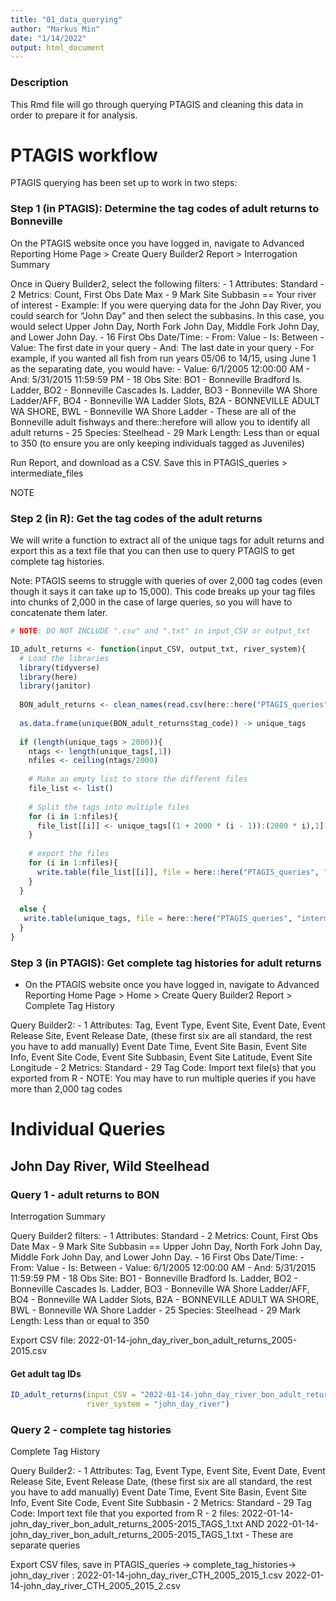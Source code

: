```yaml
---
title: "01_data_querying"
author: "Markus Min"
date: "1/14/2022"
output: html_document
---
```


### Description
This Rmd file will go through querying PTAGIS and cleaning this data in order to prepare it for analysis.


# PTAGIS workflow
PTAGIS querying has been set up to work in two steps:


### Step 1 (in PTAGIS): Determine the tag codes of adult returns to Bonneville
On the PTAGIS website once you have logged in, navigate to Advanced Reporting Home Page > Create Query Builder2 Report > Interrogation Summary

Once in Query Builder2, select the following filters:
- 1 Attributes: Standard
- 2 Metrics: Count, First Obs Date Max
- 9 Mark Site Subbasin == Your river of interest
  - Example: If you were querying data for the John Day River, you could search for "John Day" and then select the subbasins. In this case, you would select Upper John Day, North Fork John Day, Middle Fork John Day, and Lower John Day.
- 16 First Obs Date/Time: 
  - From: Value 
  - Is: Between
  - Value: The first date in your query
  - And: The last date in your query
  - For example, if you wanted all fish from run years 05/06 to 14/15, using June 1 as the separating date, you would have:
    - Value: 6/1/2005 12:00:00 AM
    - And: 5/31/2015 11:59:59 PM
- 18 Obs Site: BO1 - Bonneville Bradford Is. Ladder, BO2 - Bonneville Cascades Is. Ladder, BO3 - Bonneville WA Shore Ladder/AFF, BO4 - Bonneville WA Ladder Slots, B2A - BONNEVILLE ADULT WA SHORE, BWL - Bonneville WA Shore Ladder
  - These are all of the Bonneville adult fishways and there::herefore will allow you to identify all adult returns
- 25 Species: Steelhead
- 29 Mark Length: Less than or equal to 350 (to ensure you are only keeping individuals tagged as Juveniles)

Run Report, and download as a CSV. Save this in PTAGIS_queries > intermediate_files

NOTE

### Step 2 (in R): Get the tag codes of the adult returns

We will write a function to extract all of the unique tags for adult returns and export this as a text file that you can then use to query PTAGIS to get complete tag histories.

Note: PTAGIS seems to struggle with queries of over 2,000 tag codes (even though it says it can take up to 15,000). This code breaks up your tag files into chunks of 2,000 in the case of large queries, so you will have to concatenate them later.

```r
# NOTE: DO NOT INCLUDE ".csv" and ".txt" in input_CSV or output_txt

ID_adult_returns <- function(input_CSV, output_txt, river_system){
  # Load the libraries
  library(tidyverse)
  library(here)
  library(janitor)
  
  BON_adult_returns <- clean_names(read.csv(here::here("PTAGIS_queries", "intermediate_files", river_system,  paste0(input_CSV, ".csv"))))
  
  as.data.frame(unique(BON_adult_returns$tag_code)) -> unique_tags
  
  if (length(unique_tags > 2000)){
    ntags <- length(unique_tags[,1])
    nfiles <- ceiling(ntags/2000)
    
    # Make an empty list to store the different files
    file_list <- list()
    
    # Split the tags into multiple files
    for (i in 1:nfiles){
      file_list[[i]] <- unique_tags[(1 + 2000 * (i - 1)):(2000 * i),1][!(is.na(unique_tags[(1 + 2000 * (i - 1)):(2000 * i),1]))]
    }
    
    # export the files
    for (i in 1:nfiles){
      write.table(file_list[[i]], file = here::here("PTAGIS_queries", "intermediate_files", river_system, paste0(output_txt, "_", i, ".txt")), col.names = FALSE, row.names = FALSE, quote = FALSE) 
    }
  }
  
  else {
   write.table(unique_tags, file = here::here("PTAGIS_queries", "intermediate_files", river_system, output_txt), col.names = FALSE, row.names = FALSE, quote = FALSE) 
  }
}
```


### Step 3 (in PTAGIS): Get complete tag histories for adult returns
- On the PTAGIS website once you have logged in, navigate to Advanced Reporting Home Page > Home > Create Query Builder2 Report > Complete Tag History

Query Builder2:
- 1 Attributes: Tag, Event Type, Event Site, Event Date, Event Release Site, Event Release Date, (these first six are all standard, the rest you have to add manually) Event Date Time, Event Site Basin, Event Site Info, Event Site Code, Event Site Subbasin, Event Site Latitude, Event Site Longitude
- 2 Metrics: Standard
- 29 Tag Code: Import text file(s) that you exported from R
  - NOTE: You may have to run multiple queries if you have more than 2,000 tag codes

# Individual Queries


## John Day River, Wild Steelhead


### Query 1 - adult returns to BON
Interrogation Summary

Query Builder2 filters:
- 1 Attributes: Standard
- 2 Metrics: Count, First Obs Date Max
- 9 Mark Site Subbasin == Upper John Day, North Fork John Day, Middle Fork John Day, and Lower John Day.
- 16 First Obs Date/Time: 
  - From: Value 
  - Is: Between
    - Value: 6/1/2005 12:00:00 AM
    - And: 5/31/2015 11:59:59 PM
- 18 Obs Site: BO1 - Bonneville Bradford Is. Ladder, BO2 - Bonneville Cascades Is. Ladder, BO3 - Bonneville WA Shore Ladder/AFF, BO4 - Bonneville WA Ladder Slots, B2A - BONNEVILLE ADULT WA SHORE, BWL - Bonneville WA Shore Ladder
- 25 Species: Steelhead
- 29 Mark Length: Less than or equal to 350

Export CSV file: 2022-01-14-john_day_river_bon_adult_returns_2005-2015.csv

#### Get adult tag IDs
```r
ID_adult_returns(input_CSV = "2022-01-14-john_day_river_bon_adult_returns_2005-2015", output_txt = "2022-01-14-john_day_river_bon_adult_returns_2005-2015_TAGS",
                 river_system = "john_day_river")
```

### Query 2 - complete tag histories
Complete Tag History

Query Builder2:
- 1 Attributes: Tag, Event Type, Event Site, Event Date, Event Release Site, Event Release Date, (these first six are all standard, the rest you have to add manually) Event Date Time, Event Site Basin, Event Site Info, Event Site Code, Event Site Subbasin
- 2 Metrics: Standard
- 29 Tag Code: Import text file that you exported from R
  - 2 files: 2022-01-14-john_day_river_bon_adult_returns_2005-2015_TAGS_1.txt AND 2022-01-14-john_day_river_bon_adult_returns_2005-2015_TAGS_1.txt
    - These are separate queries

Export CSV files, save in PTAGIS_queries -> complete_tag_histories-> john_day_river :
2022-01-14-john_day_river_CTH_2005_2015_1.csv
2022-01-14-john_day_river_CTH_2005_2015_2.csv
